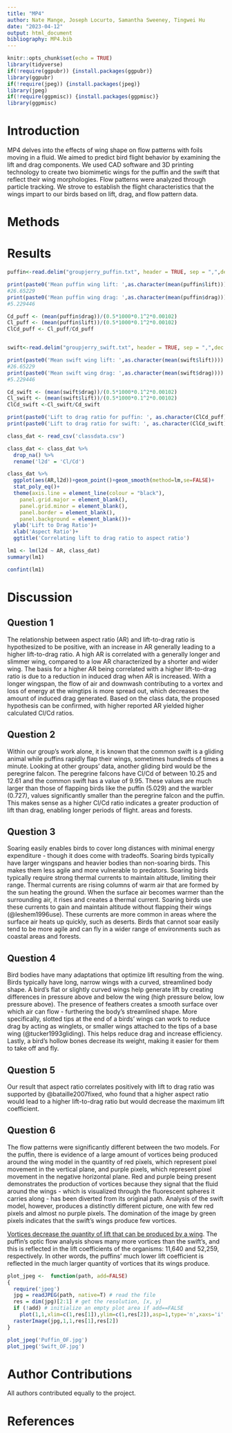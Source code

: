 ```yaml
---
title: "MP4"
author: Nate Mange, Joseph Locurto, Samantha Sweeney, Tingwei Hu
date: "2023-04-12"
output: html_document
bibliography: MP4.bib
---
```


```r
knitr::opts_chunk$set(echo = TRUE)
library(tidyverse)
if(!require(ggpubr)) {install.packages(ggpubr)}
library(ggpubr)
if(!require(jpeg)) {install.packages(jpeg)}
library(jpeg)
if(!require(ggpmisc)) {install.packages(ggpmisc)}
library(ggpmisc)
```

# Introduction

MP4 delves into the effects of wing shape on flow patterns with foils moving in a fluid. We aimed to predict bird flight behavior by examining the lift and drag components. We used CAD software and 3D printing technology to create two biomimetic wings for the puffin and the swift that reflect their wing morphologies. Flow patterns were analyzed through particle tracking. We strove to establish the flight characteristics that the wings impart to our birds based on lift, drag, and flow pattern data.


# Methods




# Results

```r
puffin<-read.delim("groupjerry_puffin.txt", header = TRUE, sep = ",",dec = ".")

print(paste0('Mean puffin wing lift: ',as.character(mean(puffin$lift))))
#26.65229
print(paste0('Mean puffin wing drag: ',as.character(mean(puffin$drag))))
#5.229446

Cd_puff <- (mean(puffin$drag))/(0.5*1000*0.1^2*0.00102)
Cl_puff <- (mean(puffin$lift))/(0.5*1000*0.1^2*0.00102)
ClCd_puff <- Cl_puff/Cd_puff


swift<-read.delim("groupjerry_swift.txt", header = TRUE, sep = ",",dec = ".")

print(paste0('Mean swift wing lift: ',as.character(mean(swift$lift))))
#26.65229
print(paste0('Mean swift wing drag: ',as.character(mean(swift$drag))))
#5.229446

Cd_swift <- (mean(swift$drag))/(0.5*1000*0.1^2*0.00102)
Cl_swift <- (mean(swift$lift))/(0.5*1000*0.1^2*0.00102)
ClCd_swift <-Cl_swift/Cd_swift

print(paste0('Lift to drag ratio for puffin: ', as.character(ClCd_puff)))
print(paste0('Lift to drag ratio for swift: ', as.character(ClCd_swift)))

```
```r
class_dat <- read_csv('classdata.csv')

class_dat <- class_dat %>% 
  drop_na() %>%
  rename('l2d' = 'Cl/Cd')

class_dat %>% 
  ggplot(aes(AR,l2d))+geom_point()+geom_smooth(method=lm,se=FALSE)+
  stat_poly_eq()+
  theme(axis.line = element_line(colour = "black"),
    panel.grid.major = element_blank(),
    panel.grid.minor = element_blank(),
    panel.border = element_blank(),
    panel.background = element_blank())+
  ylab('Lift to Drag Ratio')+
  xlab('Aspect Ratio')+
  ggtitle('Correlating lift to drag ratio to aspect ratio')

lm1 <- lm(l2d ~ AR, class_dat)
summary(lm1)

confint(lm1)
```

# Discussion

## Question 1
The relationship between aspect ratio (AR) and lift-to-drag ratio is hypothesized to be positive, with an increase in AR generally leading to a higher lift-to-drag ratio. A high AR is correlated with a generally longer and slimmer wing, compared to a low AR characterized by a shorter and wider wing. The basis for a higher AR being correlated with a higher lift-to-drag ratio is due to a reduction in induced drag when AR is increased. With a longer wingspan, the flow of air and downwash contributing to a vortex and loss of energy at the wingtips is more spread out, which decreases the amount of induced drag generated. Based on the class data, the proposed hypothesis can be confirmed, with higher reported AR yielded higher calculated Cl/Cd ratios. 

## Question 2
Within our group’s work alone, it is known that the common swift is a gliding animal while puffins rapidly flap their wings, sometimes hundreds of times a minute. Looking at other groups’ data, another gliding bird would be the peregrine falcon. The peregrine falcons have Cl/Cd of between 10.25 and 12.61 and the common swift has a value of 9.95. These values are much larger than those of flapping birds like the puffin (5.029) and the warbler (0.727), values significantly smaller than the peregrine falcon and the puffin. This makes sense as a higher Cl/Cd ratio indicates a greater production of lift than drag, enabling longer periods of flight.  areas and forests.

## Question 3
Soaring easily enables birds to cover long distances with minimal energy expenditure - though it does come with tradeoffs. Soaring birds typically have larger wingspans and heavier bodies than non-soaring birds. This makes them less agile and more vulnerable to predators. Soaring birds typically require strong thermal currents to maintain altitude, limiting their range. Thermal currents are rising columns of warm air that are formed by the sun heating the ground. When the surface air becomes warmer than the surrounding air, it rises and creates a thermal current. Soaring birds use these currents to gain and maintain altitude without flapping their wings (@leshem1996use). These currents are more common in areas where the surface air heats up quickly, such as deserts. Birds that cannot soar easily tend to be more agile and can fly in a wider range of environments such as coastal areas and forests.

## Question 4
Bird bodies have many adaptations that optimize lift resulting from the wing. Birds typically have long, narrow wings with a curved, streamlined body shape. A bird’s flat or slightly curved wings help generate lift by creating differences in pressure above and below the wing (high pressure below, low pressure above). The presence of feathers creates a smooth surface over which air can flow - furthering the body's streamlined shape. More specifically, slotted tips at the end of a birds’ wings can work to reduce drag by acting as winglets, or smaller wings attached to the tips of a base wing (@tucker1993gliding). This helps reduce drag and increase efficiency. Lastly, a bird’s hollow bones decrease its weight, making it easier for them to take off and fly.

## Question 5
Our result that aspect ratio correlates positively with lift to drag ratio was supported by @bataille2007fixed, who found that a higher aspect ratio would lead to a higher lift-to-drag ratio but would decrease the maximum lift coefficient. 

## Question 6
The flow patterns were significantly different between the two models. For the puffin, there is evidence of a large amount of vortices being produced around the wing model in the quantity of red pixels, which represent pixel movement in the vertical plane, and purple pixels, which represent pixel movement in the negative horizontal plane. Red and purple being present demonstrates the production of vortices because they signal that the fluid around the wings - which is visualized through the fluorescent spheres it carries along - has been diverted from its original path. Analysis of the swift model, however, produces a distinctly different picture, one with few red pixels and almost no purple pixels. The domination of the image by green pixels indicates that the swift’s wings produce few vortices.  

[Vortices decrease the quantity of lift that can be produced by a wing](https://howthingsfly.si.edu/aerodynamics/vortex-drag). The puffin’s optic flow analysis shows many more vortices than the swift’s, and this is reflected in the lift coefficients of the organisms: 11,640 and 52,259, respectively. In other words, the puffins' much lower lift coefficient is reflected in the much larger quantity of vortices that its wings produce. 
```r
plot_jpeg <-  function(path, add=FALSE)
{
  require('jpeg')
  jpg = readJPEG(path, native=T) # read the file
  res = dim(jpg)[2:1] # get the resolution, [x, y]
  if (!add) # initialize an empty plot area if add==FALSE
    plot(1,1,xlim=c(1,res[1]),ylim=c(1,res[2]),asp=1,type='n',xaxs='i',yaxs='i',xaxt='n',yaxt='n',xlab='',ylab='',bty='n')
  rasterImage(jpg,1,1,res[1],res[2])
}

plot_jpeg('Puffin_OF.jpg')
plot_jpeg('Swift_OF.jpg')

```


# Author Contributions
All authors contributed equally to the project.

# References

